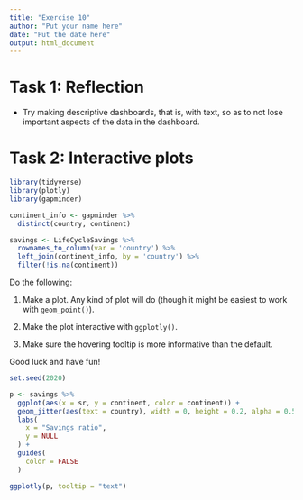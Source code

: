 ```yaml
---
title: "Exercise 10"
author: "Put your name here"
date: "Put the date here"
output: html_document
---
```


# Task 1: Reflection

* Try making descriptive dashboards, that is, with text, so as to not lose important aspects of the data in the dashboard.


# Task 2: Interactive plots

```r
library(tidyverse)
library(plotly)
library(gapminder)

continent_info <- gapminder %>% 
  distinct(country, continent)

savings <- LifeCycleSavings %>% 
  rownames_to_column(var = 'country') %>%  
  left_join(continent_info, by = 'country') %>% 
  filter(!is.na(continent))
```

Do the following:

1. Make a plot. Any kind of plot will do (though it might be easiest to work with `geom_point()`).

2. Make the plot interactive with `ggplotly()`. 

3. Make sure the hovering tooltip is more informative than the default.

Good luck and have fun!

```r
set.seed(2020)

p <- savings %>% 
  ggplot(aes(x = sr, y = continent, color = continent)) +
  geom_jitter(aes(text = country), width = 0, height = 0.2, alpha = 0.5) +
  labs(
    x = "Savings ratio",
    y = NULL
  ) +
  guides(
    color = FALSE
  )

ggplotly(p, tooltip = "text")
```

